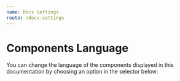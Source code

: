```yaml
---
name: Docs Settings
route: /docs-settings
---
```



# Components Language

You can change the language of the components displayed in this documentation by
choosing an option in the selector below:

<LanguageSwitcher />
